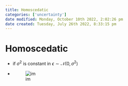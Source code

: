 ```yaml
---
title: Homoscedatic
categories: ['uncertainty']
date modified: Monday, October 10th 2022, 2:02:26 pm
date created: Tuesday, July 26th 2022, 8:33:15 pm
---
```


# Homoscedatic
- if $\sigma^{2}$ is constant in $\epsilon \sim \mathcal{N}(0, \sigma^{2})$
- ![im](images/Pasted%20image%2020220323153008.png)



